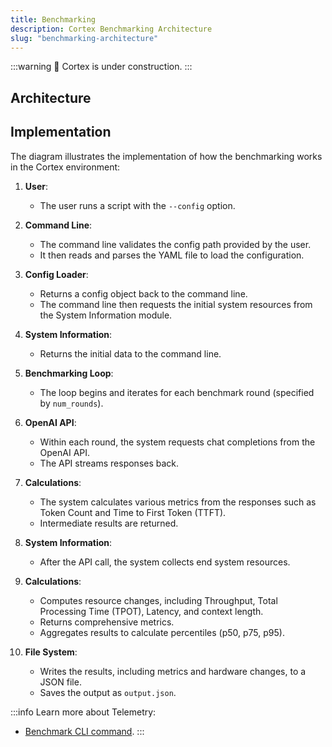 ```yaml
---
title: Benchmarking
description: Cortex Benchmarking Architecture
slug: "benchmarking-architecture"
---
```



:::warning
🚧 Cortex is under construction.
:::

## Architecture

## Implementation
The diagram illustrates the implementation of how the benchmarking works in the Cortex environment:
1. **User**:
   - The user runs a script with the `--config` option.

2. **Command Line**:
   - The command line validates the config path provided by the user.
   - It then reads and parses the YAML file to load the configuration.

3. **Config Loader**:
   - Returns a config object back to the command line.
   - The command line then requests the initial system resources from the System Information module.

4. **System Information**:
   - Returns the initial data to the command line.

5. **Benchmarking Loop**:
   - The loop begins and iterates for each benchmark round (specified by `num_rounds`).

6. **OpenAI API**:
   - Within each round, the system requests chat completions from the OpenAI API.
   - The API streams responses back.

7. **Calculations**:
   - The system calculates various metrics from the responses such as Token Count and Time to First Token (TTFT).
   - Intermediate results are returned.

8. **System Information**:
   - After the API call, the system collects end system resources.

9. **Calculations**:
   - Computes resource changes, including Throughput, Total Processing Time (TPOT), Latency, and context length.
   - Returns comprehensive metrics.
   - Aggregates results to calculate percentiles (p50, p75, p95).

10. **File System**:
    - Writes the results, including metrics and hardware changes, to a JSON file.
    - Saves the output as `output.json`.

:::info
Learn more about Telemetry:
- [Benchmark CLI command](/docs/cli/benchmark).
:::